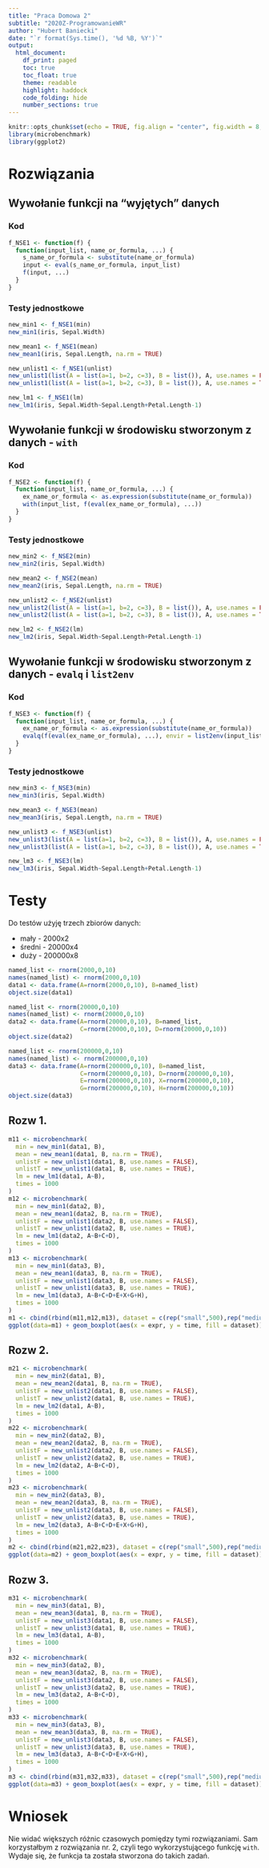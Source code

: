```yaml
---
title: "Praca Domowa 2"
subtitle: "2020Z-ProgramowanieWR"
author: "Hubert Baniecki"
date: "`r format(Sys.time(), '%d %B, %Y')`"
output:
  html_document:
    df_print: paged
    toc: true
    toc_float: true
    theme: readable
    highlight: haddock
    code_folding: hide
    number_sections: true
---
```


```r
knitr::opts_chunk$set(echo = TRUE, fig.align = "center", fig.width = 8, fig.height = 5)
library(microbenchmark)
library(ggplot2)
```

# Rozwiązania

## Wywołanie funkcji na "wyjętych" danych {.tabset .tabset-fade}

### Kod

```r
f_NSE1 <- function(f) {
  function(input_list, name_or_formula, ...) {
    s_name_or_formula <- substitute(name_or_formula)
    input <- eval(s_name_or_formula, input_list)
    f(input, ...)
  }
}
```

### Testy jednostkowe

```r
new_min1 <- f_NSE1(min)
new_min1(iris, Sepal.Width)

new_mean1 <- f_NSE1(mean)
new_mean1(iris, Sepal.Length, na.rm = TRUE)

new_unlist1 <- f_NSE1(unlist)
new_unlist1(list(A = list(a=1, b=2, c=3), B = list()), A, use.names = FALSE)
new_unlist1(list(A = list(a=1, b=2, c=3), B = list()), A, use.names = TRUE)

new_lm1 <- f_NSE1(lm)
new_lm1(iris, Sepal.Width~Sepal.Length+Petal.Length-1)
```

## Wywołanie funkcji w środowisku stworzonym z danych - `with` {.tabset .tabset-fade}

### Kod

```r
f_NSE2 <- function(f) {
  function(input_list, name_or_formula, ...) {
    ex_name_or_formula <- as.expression(substitute(name_or_formula))
    with(input_list, f(eval(ex_name_or_formula), ...))
  }
}
```

### Testy jednostkowe

```r
new_min2 <- f_NSE2(min)
new_min2(iris, Sepal.Width)

new_mean2 <- f_NSE2(mean)
new_mean2(iris, Sepal.Length, na.rm = TRUE)

new_unlist2 <- f_NSE2(unlist)
new_unlist2(list(A = list(a=1, b=2, c=3), B = list()), A, use.names = FALSE)
new_unlist2(list(A = list(a=1, b=2, c=3), B = list()), A, use.names = TRUE)

new_lm2 <- f_NSE2(lm)
new_lm2(iris, Sepal.Width~Sepal.Length+Petal.Length-1)
```

## Wywołanie funkcji w środowisku stworzonym z danych - `evalq` i `list2env` {.tabset .tabset-fade}

### Kod

```r
f_NSE3 <- function(f) {
  function(input_list, name_or_formula, ...) {
    ex_name_or_formula <- as.expression(substitute(name_or_formula))
    evalq(f(eval(ex_name_or_formula), ...), envir = list2env(input_list))
  }
}
```

### Testy jednostkowe

```r
new_min3 <- f_NSE3(min)
new_min3(iris, Sepal.Width)

new_mean3 <- f_NSE3(mean)
new_mean3(iris, Sepal.Length, na.rm = TRUE)

new_unlist3 <- f_NSE3(unlist)
new_unlist3(list(A = list(a=1, b=2, c=3), B = list()), A, use.names = FALSE)
new_unlist3(list(A = list(a=1, b=2, c=3), B = list()), A, use.names = TRUE)

new_lm3 <- f_NSE3(lm)
new_lm3(iris, Sepal.Width~Sepal.Length+Petal.Length-1)
```

# Testy

Do testów użyję trzech zbiorów danych:

+ mały - 2000x2
+ średni - 20000x4
+ duży - 200000x8

```r
named_list <- rnorm(2000,0,10)
names(named_list) <- rnorm(2000,0,10)
data1 <- data.frame(A=rnorm(2000,0,10), B=named_list)
object.size(data1)

named_list <- rnorm(20000,0,10)
names(named_list) <- rnorm(20000,0,10)
data2 <- data.frame(A=rnorm(20000,0,10), B=named_list,
                    C=rnorm(20000,0,10), D=rnorm(20000,0,10))
object.size(data2)

named_list <- rnorm(200000,0,10)
names(named_list) <- rnorm(200000,0,10)
data3 <- data.frame(A=rnorm(200000,0,10), B=named_list,
                    C=rnorm(200000,0,10), D=rnorm(200000,0,10),
                    E=rnorm(200000,0,10), X=rnorm(200000,0,10),
                    G=rnorm(200000,0,10), H=rnorm(200000,0,10))
object.size(data3)
```

## Rozw 1.

```r
m11 <- microbenchmark(
  min = new_min1(data1, B),
  mean = new_mean1(data1, B, na.rm = TRUE),
  unlistF = new_unlist1(data1, B, use.names = FALSE),
  unlistT = new_unlist1(data1, B, use.names = TRUE),
  lm = new_lm1(data1, A~B),
  times = 1000
)
m12 <- microbenchmark(
  min = new_min1(data2, B),
  mean = new_mean1(data2, B, na.rm = TRUE),
  unlistF = new_unlist1(data2, B, use.names = FALSE),
  unlistT = new_unlist1(data2, B, use.names = TRUE),
  lm = new_lm1(data2, A~B+C+D),
  times = 1000
)
m13 <- microbenchmark(
  min = new_min1(data3, B),
  mean = new_mean1(data3, B, na.rm = TRUE),
  unlistF = new_unlist1(data3, B, use.names = FALSE),
  unlistT = new_unlist1(data3, B, use.names = TRUE),
  lm = new_lm1(data3, A~B+C+D+E+X+G+H),
  times = 1000
)
m1 <- cbind(rbind(m11,m12,m13), dataset = c(rep("small",500),rep("medium",500),rep("big",500)))
ggplot(data=m1) + geom_boxplot(aes(x = expr, y = time, fill = dataset)) + scale_y_log10()
```

## Rozw 2.

```r
m21 <- microbenchmark(
  min = new_min2(data1, B),
  mean = new_mean2(data1, B, na.rm = TRUE),
  unlistF = new_unlist2(data1, B, use.names = FALSE),
  unlistT = new_unlist2(data1, B, use.names = TRUE),
  lm = new_lm2(data1, A~B),
  times = 1000
)
m22 <- microbenchmark(
  min = new_min2(data2, B),
  mean = new_mean2(data2, B, na.rm = TRUE),
  unlistF = new_unlist2(data2, B, use.names = FALSE),
  unlistT = new_unlist2(data2, B, use.names = TRUE),
  lm = new_lm2(data2, A~B+C+D),
  times = 1000
)
m23 <- microbenchmark(
  min = new_min2(data3, B),
  mean = new_mean2(data3, B, na.rm = TRUE),
  unlistF = new_unlist2(data3, B, use.names = FALSE),
  unlistT = new_unlist2(data3, B, use.names = TRUE),
  lm = new_lm2(data3, A~B+C+D+E+X+G+H),
  times = 1000
)
m2 <- cbind(rbind(m21,m22,m23), dataset = c(rep("small",500),rep("medium",500),rep("big",500)))
ggplot(data=m2) + geom_boxplot(aes(x = expr, y = time, fill = dataset)) + scale_y_log10()
```

## Rozw 3.

```r
m31 <- microbenchmark(
  min = new_min3(data1, B),
  mean = new_mean3(data1, B, na.rm = TRUE),
  unlistF = new_unlist3(data1, B, use.names = FALSE),
  unlistT = new_unlist3(data1, B, use.names = TRUE),
  lm = new_lm3(data1, A~B),
  times = 1000
)
m32 <- microbenchmark(
  min = new_min3(data2, B),
  mean = new_mean3(data2, B, na.rm = TRUE),
  unlistF = new_unlist3(data2, B, use.names = FALSE),
  unlistT = new_unlist3(data2, B, use.names = TRUE),
  lm = new_lm3(data2, A~B+C+D),
  times = 1000
)
m33 <- microbenchmark(
  min = new_min3(data3, B),
  mean = new_mean3(data3, B, na.rm = TRUE),
  unlistF = new_unlist3(data3, B, use.names = FALSE),
  unlistT = new_unlist3(data3, B, use.names = TRUE),
  lm = new_lm3(data3, A~B+C+D+E+X+G+H),
  times = 1000
)
m3 <- cbind(rbind(m31,m32,m33), dataset = c(rep("small",500),rep("medium",500),rep("big",500)))
ggplot(data=m3) + geom_boxplot(aes(x = expr, y = time, fill = dataset)) + scale_y_log10()
```

# Wniosek

Nie widać większych różnic czasowych pomiędzy tymi rozwiązaniami. Sam korzystałbym z rozwiązania nr. 2, czyli
tego wykorzystującego funkcję `with`. Wydaje się, że funkcja ta została stworzona do takich zadań.